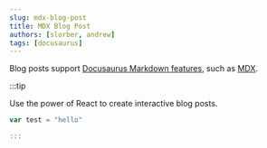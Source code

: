 ```yaml
---
slug: mdx-blog-post
title: MDX Blog Post
authors: [slorber, andrew]
tags: [docusaurus]
---
```


Blog posts support [Docusaurus Markdown features](https://docusaurus.io/docs/markdown-features), such as [MDX](https://mdxjs.com/).

:::tip

Use the power of React to create interactive blog posts.

```js
var test = "hello"

:::
